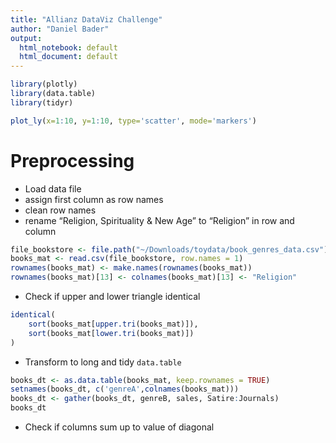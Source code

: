 ```yaml
---
title: "Allianz DataViz Challenge"
author: "Daniel Bader"
output:
  html_notebook: default
  html_document: default
---
```


```r
library(plotly)
library(data.table)
library(tidyr)
```


```r
plot_ly(x=1:10, y=1:10, type='scatter', mode='markers')
```

# Preprocessing

* Load data file
* assign first column as row names
* clean row names
* rename "Religion, Spirituality & New Age" to "Religion" in row and column

```r
file_bookstore <- file.path("~/Downloads/toydata/book_genres_data.csv")
books_mat <- read.csv(file_bookstore, row.names = 1)
rownames(books_mat) <- make.names(rownames(books_mat))
rownames(books_mat)[13] <- colnames(books_mat)[13] <- "Religion"
```

* Check if upper and lower triangle identical

```r
identical(
    sort(books_mat[upper.tri(books_mat)]), 
    sort(books_mat[lower.tri(books_mat)])
)
```

* Transform to long and tidy `data.table`

```r
books_dt <- as.data.table(books_mat, keep.rownames = TRUE)
setnames(books_dt, c('genreA',colnames(books_mat)))
books_dt <- gather(books_dt, genreB, sales, Satire:Journals)
books_dt
```

* Check if columns sum up to value of diagonal



